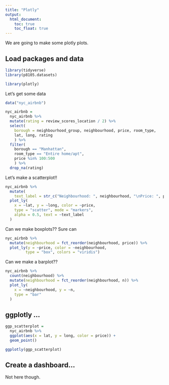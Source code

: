 ```yaml
---
title: "Plotly"
output: 
  html_document:
    toc: true
    toc_float: true
---
```


We are going to make some plotly plots. 

## Load packages and data

```r
library(tidyverse)
library(p8105.datasets)

library(plotly)
```

Let's get some data
```r
data("nyc_airbnb")

nyc_airbnb = 
  nyc_airbnb %>% 
  mutate(rating = review_scores_location / 2) %>% 
  select(
    borough = neighbourhood_group, neighbourhood, price, room_type, 
    lat, long, rating
    ) %>% 
  filter(
    borough == "Manhattan",
    room_type == "Entire home/apt",
    price %in% 100:500
    ) %>% 
  drop_na(rating)
```

Let's make a scatterplot!!

```r
nyc_airbnb %>% 
  mutate(
    text_label = str_c("Neighbourhood: ", neighbourhood, "\nPrice: ", price)) %>% 
  plot_ly(
    x = ~lat, y = ~long, color = ~price,
    type = "scatter", mode = "markers",
    alpha = 0.5, text = ~text_label
  )
```


Can we make boxplots?? Sure can

```r
nyc_airbnb %>% 
  mutate(neighbourhood = fct_reorder(neighbourhood, price)) %>% 
  plot_ly(y = ~price, color = ~neighbourhood, 
         type = "box", colors = "viridis")
```

Can we make a barplot??

```r
nyc_airbnb %>% 
  count(neighbourhood) %>% 
  mutate(neighbourhood = fct_reorder(neighbourhood, n)) %>%
  plot_ly(
    x = ~neighbourhood, y = ~n,
    type = "bar"
  ) 
```


## ggplotly ...

```r
ggp_scatterplot = 
  nyc_airbnb %>% 
  ggplot(aes(x = lat, y = long, color = price)) +
  geom_point()

ggplotly(ggp_scatterplot)
```

## Create a dashboard...

Not here though. 









